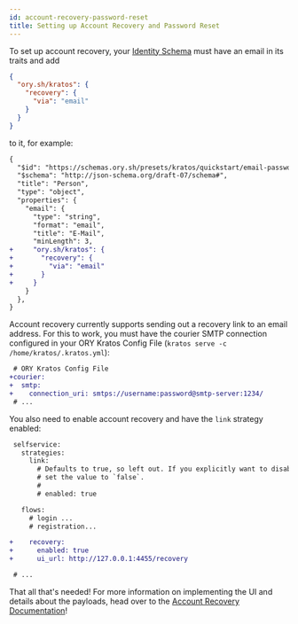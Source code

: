 ```yaml
---
id: account-recovery-password-reset
title: Setting up Account Recovery and Password Reset
---
```


To set up account recovery, your [Identity Schema](../concepts/identity-data-model.md) must have an email in its traits
and add

```json
{
  "ory.sh/kratos": {
    "recovery": {
      "via": "email"
    }
  }
}
```

to it, for example:

```diff
{
  "$id": "https://schemas.ory.sh/presets/kratos/quickstart/email-password/identity.schema.json",
  "$schema": "http://json-schema.org/draft-07/schema#",
  "title": "Person",
  "type": "object",
  "properties": {
    "email": {
      "type": "string",
      "format": "email",
      "title": "E-Mail",
      "minLength": 3,
+     "ory.sh/kratos": {
+       "recovery": {
+         "via": "email"
+       }
+     }
    }
  },
}
```

Account recovery currently supports sending out a recovery link to an email address. For this to work, you must have
the courier SMTP connection configured in your ORY Kratos Config File (`kratos serve -c /home/kratos/.kratos.yml`):

```diff
 # ORY Kratos Config File
+courier:
+  smtp:
+    connection_uri: smtps://username:password@smtp-server:1234/
 # ...
```

You also need to enable account recovery and have the `link` strategy enabled:

```diff
 selfservice:
   strategies:
     link:
       # Defaults to true, so left out. If you explicitly want to disable this strategy,
       # set the value to `false`.
       #
       # enabled: true

   flows:
     # login ...
     # registration...

+    recovery:
+      enabled: true
+      ui_url: http://127.0.0.1:4455/recovery

 # ...
```

That all that's needed! For more information on implementing the UI and details about the payloads, head over
to the [Account Recovery Documentation](../self-service/flows/account-recovery.mdx)!
